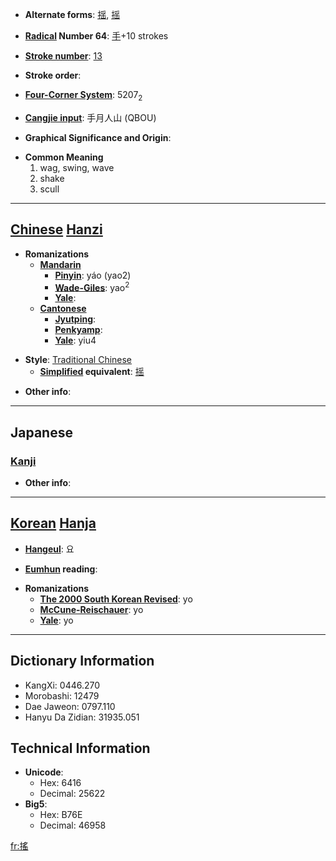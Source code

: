 * '''Alternate forms''': [[揺]], [[摇]]

* '''[[Wiktionary:Chinese radical index| Radical]] Number 64''': [[Wiktionary:Chinese radical index 手|手]]+10 strokes

* '''[[Wiktionary:Chinese total strokes index|Stroke number]]''': [[Wiktionary:Chinese total strokes index 13|13]]

* '''Stroke order''': 

* '''[[Wiktionary:Chinese four corner index|Four-Corner System]]''': 5207<sub>2</sub>

* '''[[Wiktionary:Chinese Cangjie index|Cangjie input]]''': 手月人山 (QBOU)

* '''Graphical Significance and Origin''': 

* '''Common Meaning'''
*#wag, swing, wave
*# shake
*# scull


----

== [[Chinese]] [[Hanzi]] ==

* '''Romanizations'''
** '''[[Mandarin]]'''
*** '''[[Pinyin]]''': yáo (yao2)
*** '''[[Wade-Giles]]''': yao<sup>2</sup>
*** '''[[Yale]]''': 
** '''[[Cantonese]]'''
*** '''[[Jyutping]]''':
*** '''[[Penkyamp]]''': 
*** '''[[Yale]]''': yiu4

* '''Style''': [[Traditional Chinese]] 
** '''[[Simplified Chinese|Simplified]] equivalent''': [[摇]]

* '''Other info''': 

----

==Japanese==
===[[Kanji]]===
{{kanji|on readings=[[よう]] (yō)|kun readings=[[ゆする]] (yusuru), [[ゆれる]] (yureru)}}

* '''Other info''':  

----

== [[Korean]] [[Hanja]] ==

* '''[[Hangeul]]''': 요

* '''[[Eumhun]] reading''': 

* '''Romanizations'''
** '''[[The 2000 South Korean Revised Romanization|The 2000 South Korean Revised]]''': yo
** '''[[McCune-Reischauer]]''': yo
** '''[[Yale]]''': yo

----

== Dictionary Information ==

* KangXi: 0446.270
* Morobashi: 12479
* Dae Jaweon: 0797.110
* Hanyu Da Zidian: 31935.051

== Technical Information ==

* '''Unicode''':
** Hex: 6416
** Decimal: 25622
* '''Big5''':
** Hex: B76E
** Decimal: 46958

[[fr:搖]]